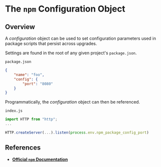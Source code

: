 # The `npm` Configuration Object #

## Overview ##

A *configuration* object can be used to set configuration parameters used in package scripts that persist across upgrades.

Settings are found in the root of any given project's `package.json`.

`package.json`

```json
{
    "name": "foo",
    "config": {
        "port": "8080"
    }
}
```

Programmatically, the *configuration* object can then be referenced.

`index.js`

```js
import HTTP from "http";
...

HTTP.createServer(...).listen(process.env.npm_package_config_port)
```

## References ##

- [**Official `npm` Documentation**](https://docs.npmjs.com/cli/v6/using-npm/config)